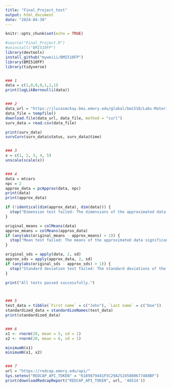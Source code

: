 ```yaml
---
title: "Final_Project_test"
output: html_document
date: "2024-04-30"
---
```


```r
knitr::opts_chunk$set(echo = TRUE)
```


```r
#source("Final_Project.R")
#uninstall("BMI510FP")
library(devtools)
install_github("myweiii/BMI510FP")
library(BMI510FP)
library(tidyverse)


### 1
data = c(1,0,0,0,1,1,1)
print(logLikBernoulli(data))


### 2
data_url = "https://jlucasmckay.bmi.emory.edu/global/bmi510/Labs-Materials/survival.csv"
data_file = tempfile()
download.file(data_url, data_file, method = "curl")
surv_data = read.csv(data_file)

print(surv_data)
survCurv(surv_data$status, surv_data$time)


### 3
x = c(1, 2, 3, 4, 5)
unscale(scale(x))


### 4
data = mtcars
npc = 2
approx_data = pcApprox(data, npc)
print(data)
print(approx_data)

if (!identical(dim(approx_data), dim(data))) {
  stop("Dimension test failed: The dimensions of the approximated data do not match the original data.")
}

original_means = colMeans(data)
approx_means = colMeans(approx_data)
if (any(abs(original_means - approx_means) > 1)) {
  stop("Mean test failed: The means of the approximated data significantly differ from the original data.")
}

original_sds = apply(data, 2, sd)
approx_sds = apply(approx_data, 2, sd)
if (any(abs(original_sds - approx_sds) > 1)) {
  stop("Standard deviation test failed: The standard deviations of the approximated data significantly differ from the original data.")
}

print("All tests passed successfully.")



### 5
test_data = tibble(`First name` = c("John"), `Last name` = c("Doe"))
standardized_data = standardizeNames(test_data)
print(standardized_data)


### 6
x1 <- rnorm(20, mean = 5, sd = 1)
x2 <- rnorm(20, mean = 6, sd = 1)

minimumN(x1)
minimumN(x1, x2)


### 7
url = "https://redcap.emory.edu/api/"
Sys.setenv("REDCAP_API_TOKEN" = "6189879441F5C29A25245880677488BF")
print(downloadRedcapReport("REDCAP_API_TOKEN", url, '46524'))

```

